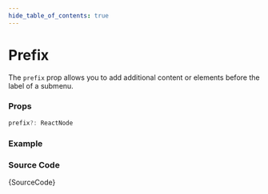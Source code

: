 ```yaml
---
hide_table_of_contents: true
---
```



# Prefix

The `prefix` prop allows you to add additional content or elements before the label of a submenu.

### Props

```ts noCopy
prefix?: ReactNode
```

### Example

<IframeWindow url='https://demos.themeselection.com/materio-mui-react-nextjs-admin-template/demo-1/en/menu-examples/horizontal-menu/submenu/prefix' />

### Source Code

<TsToJsCodeSnippet>{SourceCode}</TsToJsCodeSnippet>
